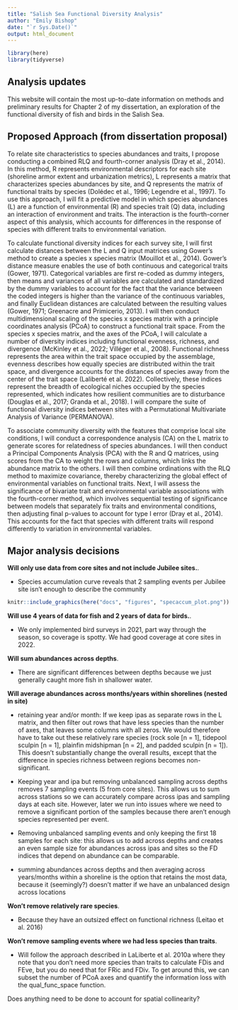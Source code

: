 ```yaml
---
title: "Salish Sea Functional Diversity Analysis"
author: "Emily Bishop"
date: "`r Sys.Date()`"
output: html_document
---
```


```r
library(here)
library(tidyverse)
```

## Analysis updates 

This website will contain the most up-to-date information on methods and preliminary results for Chapter 2 of my dissertation, an exploration of the functional diversity of fish and birds in the Salish Sea.

## Proposed Approach (from dissertation proposal)

To relate site characteristics to species abundances and traits, I propose conducting a combined RLQ and fourth-corner analysis (Dray et al., 2014). In this method, R represents environmental descriptors for each site (shoreline armor extent and urbanization metrics), L represents a matrix that characterizes species abundances by site, and Q represents the matrix of functional traits by species (Dolédec et al., 1996; Legendre et al., 1997). To use this approach, I will fit a predictive model in which species abundances (L) are a function of environmental (R) and species trait (Q) data, including an interaction of environment and traits. The interaction is the fourth-corner aspect of this analysis, which accounts for differences in the response of species with different traits to environmental variation. 

To calculate functional diversity indices for each survey site, I will first calculate distances between the L and Q input matrices using Gower’s method to create a species x species matrix (Mouillot et al., 2014). Gower’s distance measure enables the use of both continuous and categorical traits (Gower, 1971). Categorical variables are first re-coded as dummy integers, then means and variances of all variables are calculated and standardized by the dummy variables to account for the fact that the variance between the coded integers is higher than the variance of the continuous variables, and finally Euclidean distances are calculated between the resulting values (Gower, 1971; Greenacre and Primicerio, 2013). I will then conduct multidimensional scaling of the species x species matrix with a principle coordinates analysis (PCoA) to construct a functional trait space. From the species x species matrix, and the axes of the PCoA, I will calculate a number of diversity indices including functional evenness, richness, and divergence (McKinley et al., 2022; Villéger et al., 2008). Functional richness represents the area within the trait space occupied by the assemblage, evenness describes how equally species are distributed within the trait space, and divergence accounts for the distances of species away from the center of the trait space (Laliberté et al. 2022). Collectively, these indices represent the breadth of ecological niches occupied by the species represented, which indicates how resilient communities are to disturbance (Douglas et al., 2017; Granda et al., 2018). I will compare the suite of functional diversity indices between sites with a Permutational Multivariate Analysis of Variance (PERMANOVA).

To associate community diversity with the features that comprise local site conditions, I will conduct a correspondence analysis (CA) on the L matrix to generate scores for relatedness of species abundances. I will then conduct a Principal Components Analysis (PCA) with the R and Q matrices, using scores from the CA to weight the rows and columns, which links the abundance matrix to the others. I will then combine ordinations with the RLQ method to maximize covariance, thereby characterizing the global effect of environmental variables on functional traits. Next, I will assess the significance of bivariate trait and environmental variable associations with the fourth-corner method, which involves sequential testing of significance between models that separately fix traits and environmental conditions, then adjusting final p-values to account for type I error (Dray et al., 2014). This accounts for the fact that species with different traits will respond differently to variation in environmental variables.

## Major analysis decisions

**Will only use data from core sites and not include Jubilee sites.**. 

- Species accumulation curve reveals that 2 sampling events per Jubilee site isn't enough to describe the community

```r
knitr::include_graphics(here("docs", "figures", "specaccum_plot.png"))
```

**Will use 4 years of data for fish and 2 years of data for birds.**. 

-  We only implemented bird surveys in 2021, part way through the season, so coverage is spotty. We had good coverage at core sites in 2022. 

**Will sum abundances across depths**. 

- There are significant differences between depths because we just generally caught more fish in shallower water. 

**Will average abundances across months/years within shorelines (nested in site)**

- retaining year and/or month: If we keep ipas as separate rows in the L matrix, and then filter out rows that have less species than the number of axes, that leaves some columns with all zeros. We would therefore have to take out these relatively rare species (rock sole [n = 1], tidepool sculpin [n = 1], plainfin midshipman [n = 2], and padded sculpin [n = 1]). This doesn't substantially change the overall results, except that the difference in species richness between regions becomes non-significant. 

- Keeping year and ipa but removing unbalanced sampling across depths removes 7 sampling events (5 from core sites). This allows us to sum across stations so we can accurately compare across ipas and sampling days at each site. However, later we run into issues where we need to remove a significant portion of the samples because there aren't enough species represented per event. 

- Removing unbalanced sampling events and only keeping the first 18 samples for each site: this allows us to add across depths and creates an even sample size for abundances across ipas and sites so the FD indices that depend on abundance can be comparable. 

- summing abundances across depths and then averaging across years/months within a shoreline is the option that retains the most data, because it (seemingly?) doesn't matter if we have an unbalanced design across locations

**Won't remove relatively rare species**. 

- Because they have an outsized effect on functional richness (Leitao et al. 2016)

**Won't remove sampling events where we had less species than traits**. 

- Will follow the approach described in LaLiberte et al. 2010a where they note that you don't need more species than traits to calculate FDis and FEve, but you do need that for FRic and FDiv. To get around this, we can subset the number of PCoA axes and quantify the information loss with the qual_func_space function.  

Does anything need to be done to account for spatial collinearity?

